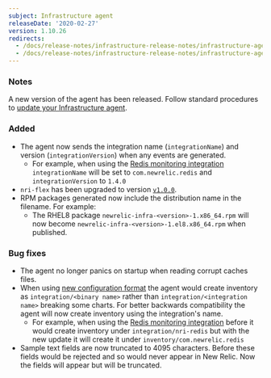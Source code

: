 ```yaml
---
subject: Infrastructure agent
releaseDate: '2020-02-27'
version: 1.10.26
redirects:
  - /docs/release-notes/infrastructure-release-notes/infrastructure-agent-release-notes/new-relic-infrastructure-agent-11020
  - /docs/release-notes/infrastructure-release-notes/infrastructure-agent-release-notes/new-relic-infrastructure-agent-11023
---
```


### Notes

A new version of the agent has been released. Follow standard procedures to [update your Infrastructure agent](/docs/infrastructure/new-relic-infrastructure/installation/update-infrastructure-agent).

### Added

* The agent now sends the integration name (`integrationName`) and version (`integrationVersion`) when any events are generated.
  * For example, when using the [Redis monitoring integration](/docs/integrations/host-integrations/host-integrations-list/redis-monitoring-integration) `integrationName` will be set to `com.newrelic.redis` and `integrationVersion` to `1.4.0`
* `nri-flex` has been upgraded to version [`v1.0.0`](https://github.com/newrelic/nri-flex/releases/tag/v1.0.0).
* RPM packages generated now include the distribution name in the filename. For example:
  * The RHEL8 package `newrelic-infra-<version>-1.x86_64.rpm` will now become `newrelic-infra-<version>-1.el8.x86_64.rpm` when published.

### Bug fixes

* The agent no longer panics on startup when reading corrupt caches files.
* When using [new configuration format](/docs/integrations/integrations-sdk/file-specifications/integration-configuration-file-specifications-agent-v180) the agent would create inventory as `integration/<binary name>` rather than `integration/<integration name>` breaking some charts. For better backwards compatibility the agent will now create inventory using the integration's name.
  * For example, when using the [Redis monitoring integration](/docs/integrations/host-integrations/host-integrations-list/redis-monitoring-integration) before it would create inventory under `integration/nri-redis` but with the new update it will create it under `inventory/com.newrelic.redis`
* Sample text fields are now truncated to 4095 characters. Before these fields would be rejected and so would never appear in New Relic. Now the fields will appear but will be truncated.
